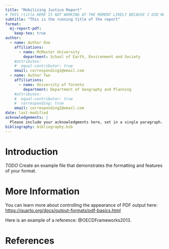 ```yaml
---
title: "Mobilizing Justice Report"
# THIS rtitle HERE IS NOT WORKING AT THE MOMENT LIKELY BECAUSE I DID NOT DEFINE IT CORRECTLY
subtitle: "This is the running title of the report"
format:
  mj-report-pdf: 
    keep-tex: true
author:
  - name: Author One
    affiliations: 
      - name: McMaster University
        department: School of Earth, Environment and Society
    #attributes:
    #  equal-contributor: true
    email: corresponding1@email.com
  - name: Author Two
    affiliations: 
      - name: University of Toronto
        department: Department of Geography and Planning
    #attributes:
    #  equal-contributor: true
    #  corresponding: true
    email: corresponding2@email.com  
date: last-modified
acknowledgements: | 
  Please include your acknowledgments here, set in a single paragraph. Please do not include any acknowledgments in the Supporting Information, or anywhere else in the manuscript.
bibliography: bibliography.bib
---
```


# Introduction

*TODO* Create an example file that demonstrates the formatting and features of your format.

# More Information

You can learn more about controlling the appearance of PDF output here: <https://quarto.org/docs/output-formats/pdf-basics.html>

Here is an example of a reference: @OECDFrameworks2013.

\newpage

# References

<!-- 
\bibsplit[2]

Use \bibsplit to split the references from the body of the text. Value "[2]" represents the number of reference in the left column (Note: Please avoid single column figures & tables on this page.) -->

:::{#refs}

:::

<!-- 
DO NOT EDIT BELOW THIS COMMENT
-->

\newpage

```{=tex}
% LAST PAGE
% This page is left blank on purpose

% Set style for this page
\thispagestyle{empty}

% Council logo at bottom
\begin{center}
    \begin{figure}[b]
        \includegraphics[width=\textwidth]{images/sshrc-canada-banner.png}
    \end{figure}    
\end{center}
```